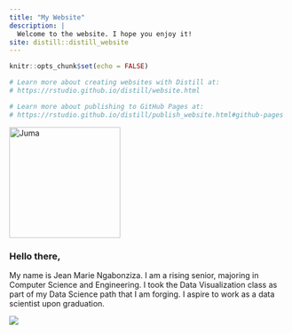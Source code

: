 ```yaml
---
title: "My Website"
description: |
  Welcome to the website. I hope you enjoy it!
site: distill::distill_website
---
```


```r
knitr::opts_chunk$set(echo = FALSE)

# Learn more about creating websites with Distill at:
# https://rstudio.github.io/distill/website.html

# Learn more about publishing to GitHub Pages at:
# https://rstudio.github.io/distill/publish_website.html#github-pages

```

<div class="flex-row">
  <img src="Juma.png" alt="Juma" width="200" height="auto">
</div>

<div>
  <h3> Hello there, </h3>
  <p>
     My name is Jean Marie Ngabonziza. I am a rising senior, majoring in Computer Science and Engineering. I took the Data Visualization class as part of my Data Science path that I am forging. I aspire to work as a data scientist upon graduation. 
  </p>
</div>

![](data exhibition.png) 